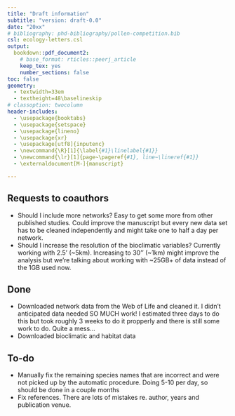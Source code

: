 ```yaml
---
title: "Draft information"
subtitle: "version: draft-0.0"
date: "20xx"
# bibliography: phd-bibliography/pollen-competition.bib
csl: ecology-letters.csl
output:
  bookdown::pdf_document2:
    # base_format: rticles::peerj_article
    keep_tex: yes
    number_sections: false
toc: false
geometry: 
  - textwidth=33em
  - textheight=48\baselineskip
# classoption: twocolumn
header-includes:
  - \usepackage{booktabs}
  - \usepackage{setspace}
  - \usepackage{lineno}
  - \usepackage{xr}
  - \usepackage[utf8]{inputenc}
  - \newcommand{\R}[1]{\label{#1}\linelabel{#1}}
  - \newcommand{\lr}[1]{page~\pageref{#1}, line~\lineref{#1}}
  - \externaldocument[M-]{manuscript}

---
```


\onehalfspacing

## Requests to coauthors

* Should I include more networks? Easy to get some more from other published studies. Could improve the manuscript but every new data set has to be cleaned independently and might take one to half a day per network.
* Should I increase the resolution of the bioclimatic variables? Currently working with 2.5' (~5km). Increasing to 30'' (~1km) might improve the analysis but we're talking about working with ~25GB+ of data instead of the 1GB used now. 

## Done

* Downloaded network data from the Web of Life and cleaned it. I didn't anticipated data needed SO MUCH work! I estimated three days to do this but took roughly 3 weeks to do it propperly and there is still some work to do. Quite a mess...
* Downloaded bioclimatic and habitat data

## To-do

* Manually fix the remaining species names that are incorrect and were not picked up by the automatic procedure. Doing 5-10 per day, so should be done in a couple months
* Fix references. There are lots of mistakes re. author, years and publication venue.

